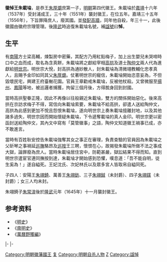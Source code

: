 {{no footnotes|time=2018-04-23T12:46:11+00:00}}
'''徽悼王朱載埨'''{{BD|1526年||1556年|catIdx=Z朱}}，是恭王[[朱厚爝|朱厚爝]]庶第一子，[[明朝|明朝]]第四代徽王。朱載埨於[[嘉靖|嘉靖]]十六年（1537年）受封浦成王，三十年（1551年）襲封徽王，在位五年。嘉靖三十五年（1556年），下旨罪降庶人，廢其國。並[[發配|發配]][[高牆|高牆]]，同年他自殺，年三十一，此後徽國由徽府宗理管理。後[[隆武|隆武]]時追復朱載埨名號，補[[諡號|諡號]]曰'''悼'''。

==生平==
有[[南陽|南陽]]方士梁高輔，煉製房中密藥，其配方乃用紅鉛梅子，加上出生嬰兒未哭啼時口中之血而成，取名為含真餅，朱載埨將之獻給宰相[[高拱|高拱]]及道士[[陶仲文|陶仲文]]兩人代為進獻給[[明世宗|明世宗]]。明世宗大悅，封高拱為通妙散人，封朱載埨為清微翊教輔化忠孝真人，且賜予金印如同其父[[朱厚爝|朱厚爝]]。仗著明世宗的寵信，朱載埨開始恣意妄為，不但毀壞民宅，興建王府臺榭花園。官員王章勸戒朱載埨，反被他杖殺。又曾微服至[[揚州|揚州]]、[[鳳陽|鳳陽]]等地，被巡邏者捕獲，拘留三個月後，方得脫身回到封國。

當時高拱聖眷正隆，因此不再像以往般親近朱載埨，雙方的關係開始惡化。後來高拱在京訪求梅子不得，寫信向朱載埨索要，朱載埨不給高拱，卻遣人送給陶仲文，高拱為此感到更加不悅且怨恨朱載埨，遂向明世宗上奏朱載埨擅離封地，以及其他諸多過失，明世宗因而開始懷疑朱載埨，下令遞奪載埨的真人金印。明世宗更以密函封送給陶仲文，其內文中寫有「莫管徽事」之語，陶仲文知道徽王禍事已成，亦不敢進言。

當時有百姓耿安控告朱載埨強奪其女之事正在審理，負責查驗的官員因為朱載埨之父斫琴之事禍延[[巡撫|巡撫]]駱昂及[[巡按|巡按]]王三聘，懷恨在心，故揭發朱載埨所做不法之事成大獄，論罪廢為庶人。當時朱載埨居住宮中，防範甚嚴，獄訟結果不得而知。直到明世宗遣宦官連同撫按到達，朱載埨才開始感到恐懼，嘆息道：「吾不能自明，徒生奚為！」遂自縊死。王妃沈氏、次妃林氏以及眾多宮人皆取帛自縊同死。

子四人：安陽王[[朱翊錡|朱翊錡]]、萬善王[[朱翊鈁|朱翊鈁]]、三子[[朱翊鉞|朱翊鉞]]（未封爵）、四子[[朱翊鏼|朱翊鏼]]（未封爵）；女三人均未封。

朱翊錡子[[朱常渰|朱常渰]]後於[[隆武|隆武]]元年（1645年）十一月襲封徽王。

==参考资料==
*《[[明史|明史]]》
*《[[南明史_(錢海岳)|南明史]]》
*《[[萬曆野獲編|萬曆野獲編]]》

{{s-start}}
{{s-none|無|[[明朝|明政府]]封之}}
{{s-ttl|title=[[明朝藩王列表_(徽王系)#浦成國|明浦成國國王]]|years=1537年—1551年}}
{{s-none|無|晉封徽王，封國廢除}}
|-
{{s-before|rows=2|父恭王[[朱厚爝|朱厚爝]]}}
{{s-title|rows=2|[[明朝藩王列表_(徽王系)|明徽國國王]]|1551年－1556年}}
{{s-vacant|奪爵，封國撤除|next=孫[[朱常渰|朱常渰]]}}
|-
{{s-after|堂叔[[朱厚𤊟|朱厚𤊟]]|徽府[[宗理|宗理]]}}
{{end}}

[[Category:明朝徽藩國王|Category:明朝徽藩國王]]
[[Category:明朝宗室庶人|复]]
[[Category:明朝自杀人物|Category:明朝自杀人物]]
[[Category:朱姓|Z]]
[[Category:諡悼|Category:諡悼]]